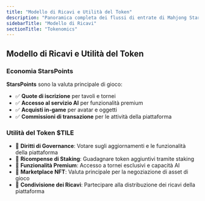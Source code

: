 ```yaml
---
title: "Modello di Ricavi e Utilità del Token"
description: "Panoramica completa dei flussi di entrate di Mahjong Stars, dell'economia StarsPoints e del framework di utilità del token $TILE"
sidebarTitle: "Modello di Ricavi"
sectionTitle: "Tokenomics"
---
```


## Modello di Ricavi e Utilità del Token

### Economia StarsPoints
**StarsPoints** sono la valuta principale di gioco:
- ✅ **Quote di iscrizione** per tavoli e tornei
- ✅ **Accesso al servizio AI** per funzionalità premium
- ✅ **Acquisti in-game** per avatar e oggetti
- ✅ **Commissioni di transazione** per le attività della piattaforma

### Utilità del Token $TILE
- 🎯 **Diritti di Governance**: Votare sugli aggiornamenti e le funzionalità della piattaforma
- 🎯 **Ricompense di Staking**: Guadagnare token aggiuntivi tramite staking
- 🎯 **Funzionalità Premium**: Accesso a tornei esclusivi e capacità AI
- 🎯 **Marketplace NFT**: Valuta principale per la negoziazione di asset di gioco
- 🎯 **Condivisione dei Ricavi**: Partecipare alla distribuzione dei ricavi della piattaforma